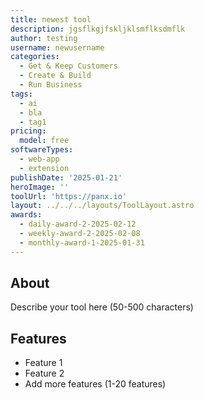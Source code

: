```yaml
---
title: newest tool
description: jgsflkgjfskljklsmflksdmflk
author: testing
username: newusername
categories:
  - Get & Keep Customers
  - Create & Build
  - Run Business
tags:
  - ai
  - bla
  - tag1
pricing:
  model: free
softwareTypes:
  - web-app
  - extension
publishDate: '2025-01-21'
heroImage: ''
toolUrl: 'https://panx.io'
layout: ../../../layouts/ToolLayout.astro
awards:
  - daily-award-2-2025-02-12
  - weekly-award-2-2025-02-08
  - monthly-award-1-2025-01-31
---
```

## About
Describe your tool here (50-500 characters)

## Features
- Feature 1
- Feature 2
- Add more features (1-20 features)
